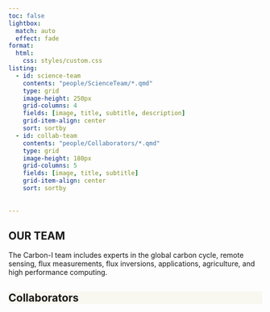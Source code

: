 ```yaml
---
toc: false
lightbox:
  match: auto
  effect: fade
format:
  html:
    css: styles/custom.css
listing:
  - id: science-team
    contents: "people/ScienceTeam/*.qmd"
    type: grid
    image-height: 250px
    grid-columns: 4
    fields: [image, title, subtitle, description]
    grid-item-align: center
    sort: sortby
  - id: collab-team
    contents: "people/Collaborators/*.qmd"
    type: grid
    image-height: 180px
    grid-columns: 5
    fields: [image, title, subtitle]
    grid-item-align: center
    sort: sortby
 
  
---
```


:::: {.hero-small .hero-gradient .hero-team}
::: {.container}
# **OUR TEAM**
:::
::::

:::{.container .text-sm-start .text-center .mx-auto .py-sm-5 .py-2 .w-md-45 .px-2}
The Carbon-I team includes experts in the global carbon cycle, remote sensing, flux measurements, flux inversions, applications, agriculture, and high performance computing.
:::


::::{.container}
:::{#science-team}
:::
::::

::::: {.wrapper .py-4 style="background-color: #F8F7F0;"}
:::: {.container}
# Collaborators {.pb-5}
::: {#collab-team}
:::
::::
:::::
